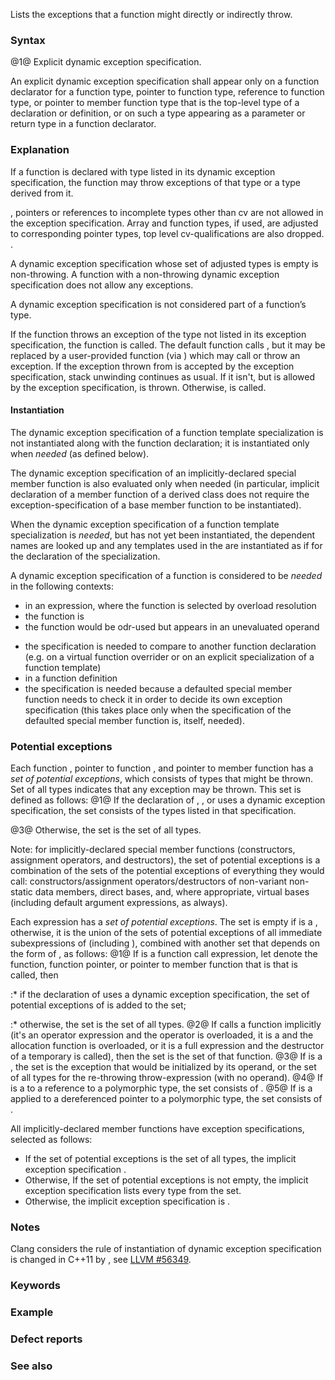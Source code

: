 {{title|Dynamic exception specification {{mark until c++17}}}}
{{cpp/language/exceptions/navbar}}

Lists the exceptions that a function might directly or indirectly throw.

===Syntax===
{{sdsc begin}}
{{sdsc|num=1|{{ttb|throw(}}{{spar optional|type-id-list}}{{ttb|)}}|notes={{mark life|deprecated=c++11|removed=c++17|br=yes}}}}
{{sdsc end}}
@1@ Explicit dynamic exception specification.

{{par begin}}
{{par|{{spar|type-id-list}}|comma-separated list of {{rlp|type#Type naming|type-id}}s{{rev inl|since=c++11|, a type-id representing a {{rlp|parameter pack#Pack expansion|pack expansion}} is followed by an ellipsis (...)}}}}
{{par end}}

An explicit dynamic exception specification shall appear only on a function declarator for a function type, pointer to function type, reference to function type, or pointer to member function type that is the top-level type of a declaration or definition, or on such a type appearing as a parameter or return type in a function declarator.
{{source|
void f() throw(int);            // OK: function declaration
void (*pf)() throw (int);       // OK: pointer to function declaration
void g(void pfa() throw(int));  // OK: pointer to function parameter declaration
typedef int (*pf)() throw(int); // Error: typedef declaration
}}

===Explanation===
If a function is declared with type {{tt|T}} listed in its dynamic exception specification, the function may throw exceptions of that type or a type derived from it.

{{rlp|incomplete type|Incomplete types}}, pointers or references to incomplete types other than cv {{tt|void*}}{{rev inl|since=c++11|, and rvalue reference types}} are not allowed in the exception specification. Array and function types, if used, are adjusted to corresponding pointer types, top level cv-qualifications are also dropped. {{rev inl|since=c++11|{{rlp|parameter pack}}s are allowed}}.

A dynamic exception specification whose set of adjusted types is empty {{rev inl|since=c++11|(after any packs are expanded)}} is non-throwing. A function with a non-throwing dynamic exception specification does not allow any exceptions.

A dynamic exception specification is not considered part of a function’s type.

If the function throws an exception of the type not listed in its exception specification, the function {{lc|std::unexpected}} is called. The default function calls {{lc|std::terminate}}, but it may be replaced by a user-provided function (via {{lc|std::set_unexpected}}) which may call {{lc|std::terminate}} or throw an exception. If the exception thrown from {{lc|std::unexpected}} is accepted by the exception specification, stack unwinding continues as usual. If it isn't, but {{lc|std::bad_exception}} is allowed by the exception specification, {{lc|std::bad_exception}} is thrown. Otherwise, {{lc|std::terminate}} is called.

====Instantiation====
The dynamic exception specification of a function template specialization is not instantiated along with the function declaration; it is instantiated only when ''needed'' (as defined below).

The dynamic exception specification of an implicitly-declared special member function is also evaluated only when needed (in particular, implicit declaration of a member function of a derived class does not require the exception-specification of a base member function to be instantiated).

When the dynamic exception specification of a function template specialization is ''needed'', but has not yet been instantiated, the dependent names are looked up and any templates used in the {{spar|expression}} are instantiated as if for the declaration of the specialization.

A dynamic exception specification of a function is considered to be ''needed'' in the following contexts:
* in an expression, where the function is selected by overload resolution
* the function is {{rlp|definition#ODR-use|odr-used}}
* the function would be odr-used but appears in an unevaluated operand
{{source|1=
template&lt;class T&gt;
T f() throw(std::array&lt;char, sizeof(T)&gt;);

int main()
{
    decltype(f&lt;void&gt;()) *p; // f unevaluated, but exception specification is needed
                            // error because instantiation of the exception specification
                            // calculates sizeof(void)
}
}}
* the specification is needed to compare to another function declaration (e.g. on a virtual function overrider or on an explicit specialization of a function template)
* in a function definition
* the specification is needed because a defaulted special member function needs to check it in order to decide its own exception specification (this takes place only when the specification of the defaulted special member function is, itself, needed).

===Potential exceptions===
Each function {{tt|f}}, pointer to function {{tt|pf}}, and pointer to member function {{tt|pmf}} has a ''set of potential exceptions'', which consists of types that might be thrown. Set of all types indicates that any exception may be thrown. This set is defined as follows:
@1@ If the declaration of {{tt|f}}, {{tt|pf}}, or {{tt|pmf}} uses a dynamic exception specification{{rev inl|until=c++11| that does not allow all exceptions}}, the set consists of the types listed in that specification.

{{rrev|since=c++11|@2@ Otherwise, if the declaration of {{tt|f}}, {{tt|pf}}, or {{tt|pmf}} uses {{rlpt|noexcept|noexcept(true)}}, the set is empty.}}
@3@ Otherwise, the set is the set of all types.

Note: for implicitly-declared special member functions (constructors, assignment operators, and destructors){{rev inl|since=c++11| and for the inheriting constructors}}, the set of potential exceptions is a combination of the sets of the potential exceptions of everything they would call: constructors/assignment operators/destructors of non-variant non-static data members, direct bases, and, where appropriate, virtual bases (including default argument expressions, as always).

Each expression {{tt|e}} has a ''set of potential exceptions''. The set is empty if {{tt|e}} is a {{rlp|constant expression|core constant expression}}, otherwise, it is the union of the sets of potential exceptions of all immediate subexpressions of {{tt|e}} (including {{rlp|default arguments|default argument expressions}}), combined with another set that depends on the form of {{tt|e}}, as follows:
@1@ If {{tt|e}} is a function call expression, let {{tt|g}} denote the function, function pointer, or pointer to member function that is that is called, then
:* if the declaration of {{tt|g}} uses a dynamic exception specification, the set of potential exceptions of {{tt|g}} is added to the set;
{{rrev|since=c++11|:* if the declaration of {{tt|g}} uses {{rlpt|noexcept|noexcept(true)}}, the set is empty;}}
:* otherwise, the set is the set of all types.
@2@ If {{tt|e}} calls a function implicitly (it's an operator expression and the operator is overloaded, it is a {{rlp|new|new-expression}} and the allocation function is overloaded, or it is a full expression and the destructor of a temporary is called), then the set is the set of that function.
@3@ If {{tt|e}} is a {{rlp|throw|throw-expression}}, the set is the exception that would be initialized by its operand, or the set of all types for the re-throwing throw-expression (with no operand).
@4@ If {{tt|e}} is a {{rlpt|dynamic_cast}} to a reference to a polymorphic type, the set consists of {{lc|std::bad_cast}}.
@5@ If {{tt|e}} is a {{rlpt|typeid}} applied to a dereferenced pointer to a polymorphic type, the set consists of {{lc|std::bad_typeid}}.

{{rrev|since=c++11|@6@ If {{tt|e}} is a {{rlp|new|new-expression}} with a non-constant array size, and the selected allocation function has a non-empty set of potential exceptions, the set consists of {{lc|std::bad_array_new_length}}.}}
{{source|1=
void f() throw(int); // f()'s set is "int"
void g();            // g()'s set is the set of all types

struct A { A(); };                  // "new A"'s set is the set of all types
struct B { B() noexcept; };         // "B()"'s set is empty
struct D() { D() throw (double); }; // new D's set is the set of all types
}}

All implicitly-declared member functions {{rev inl|since=c++11|and inheriting constructors }}have exception specifications, selected as follows:
* If the set of potential exceptions is the set of all types, the implicit exception specification {{rev inl|until=c++11|allows all exceptions (the exception specification is considered present, even though it is inexpressible in code and behaves as if there is no exception specification)}}{{rev inl|since=c++11|is {{c|noexcept(false)}}}}.
* Otherwise, If the set of potential exceptions is not empty, the implicit exception specification lists every type from the set.
* Otherwise, the implicit exception specification is {{rev inl|until=c++11|{{c|throw()}}}}{{rev inl|since=c++11|{{c|noexcept(true)}}}}.

{{source|1=
struct A
{
    A(int = (A(5), 0)) noexcept;
    A(const A&amp;) throw();
    A(A&amp;&amp;) throw();
    ~A() throw(X);
};

struct B
{
    B() throw();
    B(const B&amp;) = default; // exception specification is "noexcept(true)"
    B(B&amp;&amp;, int = (throw Y(), 0)) noexcept;
    ~B() throw(Y);
};

int n = 7;
struct D : public A, public B
{
    // May throw an exception of a type that would match a handler of type
    // std​::​bad_array_new_length, but does not throw a bad allocation exception
    (void*) new (std::nothrow) int[n];

    // D may have the following implicitly-declared members:
    // D::D() throw(X, std::bad_array_new_length);
    // D::D(const D&amp;) noexcept(true);
    // D::D(D&amp;&amp;) throw(Y);
    // D::~D() throw(X, Y);
};
}}

===Notes===
Clang considers the rule of instantiation of dynamic exception specification is changed in C++11 by {{wg21|CWG1330}}, see [https://github.com/llvm/llvm-project/issues/56439 LLVM #56349].

===Keywords===
{{ltt|cpp/keyword/throw}}

===Example===
{{example
|Note: best be compiled in C++98 mode to avoid warnings. Incompatible with C++17 and newer revisions.
|code=
#include &lt;cstdlib&gt;
#include &lt;exception&gt;
#include &lt;iostream&gt;

class X {};
class Y {};
class Z : public X {};
class W {};

void f() throw(X, Y) 
{
    bool n = false;

    if (n)
        throw X(); // OK, would call std::terminate()
    if (n)
        throw Z(); // also OK

    throw W(); // will call std::unexpected()
}

void handler()
{
    std::cerr &lt;&lt; "That was unexpected!\n"; // flush needed
    std::abort();
}

int main()
{
    std::set_unexpected(handler);
    f();
}
|output=
That was unexpected!
}}

===Defect reports===
{{dr list begin}}
{{dr list item|wg=cwg|dr=25|std=C++98|before=the behavior of assignment and initialization&lt;br&gt;between pointers to members with different&lt;br&gt;exception specifications was unspecified|after=apply the restriction&lt;br&gt;for function pointers&lt;br&gt;and references}}
{{dr list item|wg=cwg|dr=973|std=C++98|before=exception specification may contain functions types, but the&lt;br&gt;corresponding function pointer conversion was not specified|after=specified}}
{{dr list item|wg=cwg|dr=1330|std=C++98|before=an exception specification might be eagerly instantiated|after=it is only instantiated only if needed}}
{{dr list item|wg=cwg|dr=1267|std=C++11|before=rvalue reference types were allowed in exception specifications|after=not allowed}}
{{dr list item|wg=cwg|dr=1351|std=C++98&lt;br&gt;C++11|before=default argument (C++98) and default member initializer&lt;br&gt;(C++11) were ignored in implicit exception specification|after=made considered}}
{{dr list item|wg=cwg|dr=1777|std=C++11|before={{c|throw(T...)}} was not a non-throwing&lt;br&gt;specification even if {{c|T}} is an empty pack|after=it is non-throwing&lt;br&gt;if the pack is empty}}
{{dr list item|wg=cwg|dr=2191|std=C++98|before=the set of potential exceptions of a {{tt|typeid}} expression&lt;br&gt;might contain {{tt|bad_typeid}} even if it cannot be thrown|after=contains {{tt|bad_typeid}}&lt;br&gt;only if it can be thrown}}
{{dr list end}}

===See also===
{{dsc begin}}
{{dsc inc|cpp/language/dsc noexcept spec}}
{{dsc end}}

{{langlinks|de|es|fr|it|ja|pt|ru|zh}}
